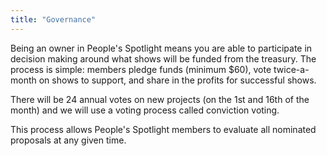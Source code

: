 ```yaml
---
title: "Governance"
---
```


Being an owner in People's Spotlight means you are able to participate in decision making around what shows will be funded from the treasury. The process is simple: members pledge funds (minimum $60), vote twice-a-month on shows to support, and share in the profits for successful shows. 

There will be 24 annual votes on new projects (on the 1st and 16th of the month) and we will use a voting process called conviction voting. 

This process allows People's Spotlight members to evaluate all nominated proposals at any given time. 

